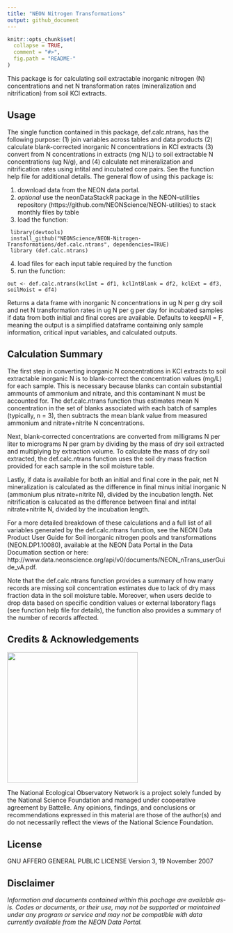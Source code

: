 ```yaml
---
title: "NEON Nitrogen Transformations"
output: github_document
---
```


<!-- README.md is generated from README.Rmd. Please edit that file -->

```r
knitr::opts_chunk$set(
  collapse = TRUE,
  comment = "#>",
  fig.path = "README-"
)

```
<!-- ****** Description ****** -->

This package is for calculating soil extractable inorganic nitrogen (N) concentrations and net N transformation rates (mineralization and nitrification) from soil KCl extracts.

<!-- ****** Usage ****** -->
## Usage
The single function contained in this package, def.calc.ntrans, has the following purpose: (1) join variables across tables and data products (2) calculate blank-corrected inorganic N concentrations in KCl extracts (3) convert from N concentrations in extracts (mg N/L) to soil extractable N concentrations (ug N/g), and (4) calculate net mineralization and nitrification rates using intital and incubated core pairs. See the function help file for additional details. The general flow of using this package is:

1. download data from the NEON data portal. 
2. _optional_ use the neonDataStackR package in the NEON-utilities repository (https://github.com/NEONScience/NEON-utilities) to stack monthly files by table
3. load the function:  
```
 library(devtools)  
 install_github("NEONScience/NEON-Nitrogen-Transformations/def.calc.ntrans", dependencies=TRUE)  
 library (def.calc.ntrans)  
```
4. load files for each input table required by the function
5. run the function:  
```
out <- def.calc.ntrans(kclInt = df1, kclIntBlank = df2, kclExt = df3, soilMoist = df4) 
```
Returns a data frame with inorganic N concentrations in ug N per g dry soil and net N transformation rates in ug N per g per day for incubated samples if data from both initial and final cores are available. Defaults to keepAll = F, meaning the output is a simplified dataframe containing only sample information, critical input variables, and calculated outputs. 

<!-- ****** Calculation Summary ****** -->
## Calculation Summary
The first step in converting inorganic N concentrations in KCl extracts to soil extractable inorganic N is to  blank-correct the concentration values (mg/L) for each sample. This is necessary because blanks can contain substantial ammounts of ammonium and nitrate, and this contaminant N must be accounted for. The def.calc.ntrans function thus estimates mean N concentration in the set of blanks associated with each batch of samples (typically, n = 3), then subtracts the mean blank value from measured ammonium and nitrate+nitrite N concentrations.

Next, blank-corrected concentrations are converted from milligrams N per liter to micrograms N per gram by dividing by the mass of dry soil extracted and multiplying by extraction volume. To calculate the mass of dry soil extracted, the def.calc.ntrans function uses the soil dry mass fraction provided for each sample in the soil moisture table.

Lastly, if data is available for both an initial and final core in the pair, net N mineralization is calculated as the difference in final minus initial inorganic N (ammonium plus nitrate+nitrite N), divided by the incubation length. Net nitrification is calucated as the difference between final and intital nitrate+nitrite N, divided by the incubation length.

For a more detailed breakdown of these calculations and a full list of all variables generated by the def.calc.ntrans function, see the NEON Data Product User Guide for Soil inorganic nitrogen pools and transformations (NEON.DP1.10080), available at the NEON Data Portal in the Data Documation section or here: http://www.data.neonscience.org/api/v0/documents/NEON_nTrans_userGuide_vA.pdf.

Note that the def.calc.ntrans function provides a summary of how many records are missing soil concentration estimates due to lack of dry mass fraction data in the soil moisture table. Moreover, when users decide to drop data based on specific condition values or external laboratory flags (see function help file for details), the function also provides a summary of the number of records affected.

<!-- ****** Acknowledgements ****** -->
## Credits & Acknowledgements

<!-- HTML tags to produce image, resize, add hyperlink. -->
<!-- ONLY WORKS WITH HTML or GITHUB documents -->
<a href="http://www.neonscience.org/">
<img src="logo.png" width="300px" />
</a>


<!-- Acknowledgements text -->
The National Ecological Observatory Network is a project solely funded by the National Science Foundation and managed under cooperative agreement by Battelle. Any opinions, findings, and conclusions or recommendations expressed in this material are those of the author(s) and do not necessarily reflect the views of the National Science Foundation.



<!-- ****** License ****** -->
## License

GNU AFFERO GENERAL PUBLIC LICENSE Version 3, 19 November 2007



<!-- ****** Disclaimer ****** -->
## Disclaimer

*Information and documents contained within this pachage are available as-is. Codes or documents, or their use, may not be supported or maintained under any program or service and may not be compatible with data currently available from the NEON Data Portal.*
